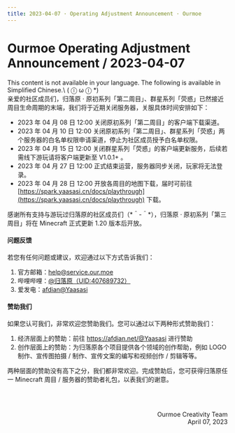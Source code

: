 ```yaml
---
title: 2023-04-07 · Operating Adjustment Announcement · Ourmoe
---
```




# Ourmoe Operating Adjustment Announcement / 2023-04-07

<Callout type="error" emoji="️🚫">
  This content is not available in your language. The following is available in Simplified Chinese.\
   ( ⓛ ω ⓛ &#42;)
</Callout>

<br />
亲爱的社区成员们，归落原 · 原初系列「第二周目」、群星系列「荧惑」已然接近周目生命周期的末端，我们将于近期关闭服务器，关服具体时间安排如下：

- 2023 年 04 月 08 日 12:00 关闭原初系列「第二周目」的客户端下载渠道。
- 2023 年 04 月 10 日 12:00 关闭原初系列「第二周目」、群星系列「荧惑」两个服务器的白名单权限申请渠道，停止为社区成员授予白名单权限。
- 2023 年 04 月 15 日 12:00 关闭群星系列「荧惑」的客户端更新服务，后续若需线下游玩请将客户端更新至 V1.0.1+ 。
- 2023 年 04 月 27 日 12:00 正式结束运营，服务器同步关闭，玩家将无法登录。
- 2023 年 04 月 28 日 12:00 开放各周目的地图下载，届时可前往 [https://spark.yaasasi.cn/docs/playthrough](https://spark.yaasasi.cn/docs/playthrough) 下载。

感谢所有支持与游玩过归落原的社区成员们（&#42;＾-＾&#42;），归落原 · 原初系列「第三周目」将在 Minecraft 正式更新 1.20 版本后开放。


#### 问题反馈

若您有任何问题或建议，欢迎通过以下方式告诉我们：

1. 官方邮箱：help@service.our.moe
2. 哔哩哔哩：[@归落原（UID:407689732）](https://space.bilibili.com/407689732)
3. 爱发电：[afdian@Yaasasi](https://afdian.net/@Yaasasi)


#### 赞助我们

如果您认可我们，非常欢迎您赞助我们。您可以通过以下两种形式赞助我们：

1. 经济层面上的赞助：前往 https://afdian.net/@Yaasasi 进行赞助
2. 创作层面上的赞助：为归落原各个项目提供各个领域的创作帮助，例如 LOGO 制作、宣传图拍摄 / 制作、宣传文案的编写和视频创作 / 剪辑等等。

两种层面的赞助没有高下之分，我们都非常欢迎。完成赞助后，您可获得归落原任一 Minecraft 周目 / 服务器的赞助者礼包，以表我们的谢意。


<br /><br /><p align="right">Ourmoe Creativity Team<br />April 07, 2023</p>